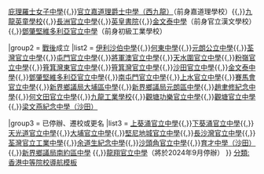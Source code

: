 {{Navbox
|name = 香港官立中學
|state = <includeonly>{{{state|autocollapse}}}</includeonly>
|image = 
|title = [[官立學校 (香港)|香港官立中學]]
|titlestyle =
|basestyle =
|listclass = hlist
|belowclass = hlist

|group1 = [[戰前]]成立
|list1 = [[皇仁書院]]{{,}}[[庇理羅士女子中學]]{{,}}[[官立嘉道理爵士中學（西九龍）]]（前身嘉道理學校）{{,}}[[九龍英童學校]]{{,}}[[長洲官立中學]]{{,}}[[英皇書院]]{{,}}[[金文泰中學]]（前身官立漢文學校）{{,}}[[鄧肇堅維多利亞官立中學]]（前身初級工業學校）

|group2 = [[戰後]]成立
|list2 = [[伊利沙伯中學]]{{,}}[[何東中學]]{{,}}[[元朗公立中學]]{{,}}[[荃灣官立中學]]{{,}}[[屯門官立中學]]{{,}}[[將軍澳官立中學]]{{,}}[[天水圍官立中學]]{{,}}[[粉嶺官立中學]]{{,}}[[筲箕灣東官立中學]]{{,}}[[筲箕灣官立中學]]{{,}}[[沙田官立中學]]{{,}}[[金文泰中學]]{{,}}[[鄧肇堅維多利亞官立中學]]{{,}}[[南屯門官立中學]]{{,}}[[上水官立中學]]{{,}}[[賽馬會官立中學]]{{,}}[[新界鄉議局大埔區中學]]{{,}}[[新界鄉議局元朗區中學]]{{,}}[[趙聿修紀念中學]]{{,}}[[何文田官立中學]]{{,}}[[九龍工業學校]]{{,}}[[觀塘功樂官立中學]]{{,}}[[觀塘官立中學]]{{,}}[[梁文燕紀念中學（沙田）]]

|group3 = 已停辦、遷校或更名
|list3 = [[上葵涌官立中學]]{{,}}[[下葵涌官立中學]]{{,}}[[天光道官立中學]]{{,}}[[大埔官立中學]]{{,}}[[堅尼地城官立中學]]{{,}}[[長沙灣官立中學]]{{,}}[[荃灣官立工業中學]]{{,}}[[余道生紀念中學]]{{,}}[[沙頭角官立中學]]{{,}}[[育才中學（沙田）]]{{,}}[[新界鄉議局南約區中學]] {{,}}[[龍翔官立中學]]（將於2024年9月停辦）
}}<noinclude>
[[分類:香港中等院校導航模板]]
</noinclude>